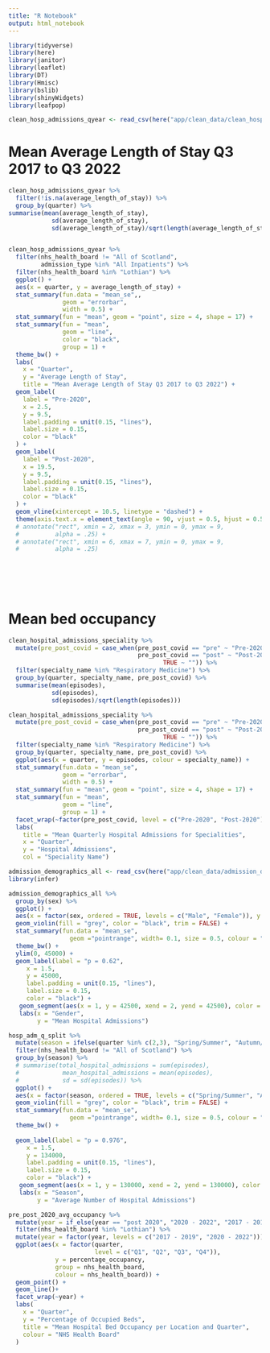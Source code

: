 ```yaml
---
title: "R Notebook"
output: html_notebook
---
```


```r
library(tidyverse)
library(here)
library(janitor)
library(leaflet)
library(DT)
library(Hmisc)
library(bslib)
library(shinyWidgets)
library(leafpop)

clean_hosp_admissions_qyear <- read_csv(here("app/clean_data/clean_hosp_admissions_qyear.csv"))

```

# Mean Average Length of Stay Q3 2017 to Q3 2022
```r
clean_hosp_admissions_qyear %>% 
  filter(!is.na(average_length_of_stay)) %>% 
  group_by(quarter) %>% 
summarise(mean(average_length_of_stay),
            sd(average_length_of_stay),
            sd(average_length_of_stay)/sqrt(length(average_length_of_stay)))


clean_hosp_admissions_qyear %>% 
  filter(nhs_health_board != "All of Scotland",
         admission_type %in% "All Inpatients") %>% 
  filter(nhs_health_board %in% "Lothian") %>% 
  ggplot() +
  aes(x = quarter, y = average_length_of_stay) + 
  stat_summary(fun.data = "mean_se",,
               geom = "errorbar",
               width = 0.5) +
  stat_summary(fun = "mean", geom = "point", size = 4, shape = 17) +
  stat_summary(fun = "mean",
               geom = "line",
               color = "black",
               group = 1) +
  theme_bw() +
  labs(
    x = "Quarter",
    y = "Average Length of Stay",
    title = "Mean Average Length of Stay Q3 2017 to Q3 2022") +
  geom_label(
    label = "Pre-2020",
    x = 2.5,
    y = 9.5,
    label.padding = unit(0.15, "lines"),
    label.size = 0.15,
    color = "black"
  ) +
  geom_label(
    label = "Post-2020",
    x = 19.5,
    y = 9.5,
    label.padding = unit(0.15, "lines"),
    label.size = 0.15,
    color = "black"
  ) +
  geom_vline(xintercept = 10.5, linetype = "dashed") +
  theme(axis.text.x = element_text(angle = 90, vjust = 0.5, hjust = 0.5)) 
  # annotate("rect", xmin = 2, xmax = 3, ymin = 0, ymax = 9,
  #          alpha = .25) +
  # annotate("rect", xmin = 6, xmax = 7, ymin = 0, ymax = 9,
  #          alpha = .25)
  
  
  
  
  
```
# Mean bed occupancy 

```r

clean_hospital_admissions_speciality %>% 
  mutate(pre_post_covid = case_when(pre_post_covid == "pre" ~ "Pre-2020",
                                    pre_post_covid == "post" ~ "Post-2020",
                                           TRUE ~ "")) %>% 
  filter(specialty_name %in% "Respiratory Medicine") %>% 
  group_by(quarter, specialty_name, pre_post_covid) %>% 
  summarise(mean(episodes),
            sd(episodes),
            sd(episodes)/sqrt(length(episodes)))

clean_hospital_admissions_speciality %>% 
  mutate(pre_post_covid = case_when(pre_post_covid == "pre" ~ "Pre-2020",
                                    pre_post_covid == "post" ~ "Post-2020",
                                           TRUE ~ "")) %>% 
  filter(specialty_name %in% "Respiratory Medicine") %>% 
  group_by(quarter, specialty_name, pre_post_covid) %>% 
  ggplot(aes(x = quarter, y = episodes, colour = specialty_name)) +
  stat_summary(fun.data = "mean_se",
               geom = "errorbar",
               width = 0.5) +
  stat_summary(fun = "mean", geom = "point", size = 4, shape = 17) +
  stat_summary(fun = "mean",
               geom = "line",
               group = 1) +
  facet_wrap(~factor(pre_post_covid, level = c("Pre-2020", "Post-2020"))) +
  labs(
    title = "Mean Quarterly Hospital Admissions for Specialities",
    x = "Quarter",
    y = "Hospital Admissions",
    col = "Speciality Name") 
```


```r
admission_demographics_all <- read_csv(here("app/clean_data/admission_demographics_all.csv"))
library(infer)
```
```r
admission_demographics_all %>% 
  group_by(sex) %>% 
  ggplot() +
  aes(x = factor(sex, ordered = TRUE, levels = c("Male", "Female")), y = episodes) +
  geom_violin(fill = "grey", color = "black", trim = FALSE) +
  stat_summary(fun.data = "mean_se", 
                 geom ="pointrange", width= 0.1, size = 0.5, colour = "black", linewidth = 1) +
  theme_bw() +
  ylim(0, 45000) +
  geom_label(label = "p = 0.62",
     x = 1.5,
     y = 45000,
     label.padding = unit(0.15, "lines"),
     label.size = 0.15,
     color = "black") +
   geom_segment(aes(x = 1, y = 42500, xend = 2, yend = 42500), color = "black", linewidth = 1) +
   labs(x = "Gender",
        y = "Mean Hospital Admissions")

```



```r
hosp_adm_q_split %>% 
  mutate(season = ifelse(quarter %in% c(2,3), "Spring/Summer", "Autumn/Winter")) %>% 
  filter(nhs_health_board != "All of Scotland") %>% 
  group_by(season) %>% 
  # summarise(total_hospital_admissions = sum(episodes),
  #            mean_hospital_admissions = mean(episodes),
  #            sd = sd(episodes)) %>% 
  ggplot() +
  aes(x = factor(season, ordered = TRUE, levels = c("Spring/Summer", "Autumn/Winter")), y = episodes) +
  geom_violin(fill = "grey", color = "black", trim = FALSE) +
  stat_summary(fun.data = "mean_se", 
                 geom ="pointrange", width= 0.1, size = 0.5, colour = "black", linewidth = 1) +
  theme_bw() +
  
  geom_label(label = "p = 0.976",
     x = 1.5,
     y = 134000,
     label.padding = unit(0.15, "lines"),
     label.size = 0.15,
     color = "black") +
   geom_segment(aes(x = 1, y = 130000, xend = 2, yend = 130000), color = "black", linewidth = 1) +
   labs(x = "Season",
        y = "Average Number of Hospital Admissions")
```

```r
pre_post_2020_avg_occupancy %>% 
  mutate(year = if_else(year == "post 2020", "2020 - 2022", "2017 - 2019")) %>% 
  filter(nhs_health_board %in% "Lothian") %>% 
  mutate(year = factor(year, levels = c("2017 - 2019", "2020 - 2022"))) %>% 
  ggplot(aes(x = factor(quarter, 
                        level = c("Q1", "Q2", "Q3", "Q4")), 
             y = percentage_occupancy, 
             group = nhs_health_board, 
             colour = nhs_health_board)) + 
  geom_point() +
  geom_line()+
  facet_wrap(~year) +
  labs(
    x = "Quarter", 
    y = "Percentage of Occupied Beds",
    title = "Mean Hospital Bed Occupancy per Location and Quarter",
    colour = "NHS Health Board"
  )
```

